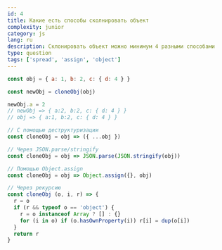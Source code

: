 ```yaml
---
id: 4
title: Какие есть способы сколнировать объект
complexity: junior
category: js
lang: ru
description: Склонировать объект можно минимум 4 разными способами
type: question
tags: ['spread', 'assign', 'object']
---
```


```js example
const obj = { a: 1, b: 2, c: { d: 4 } }

const newObj = cloneObj(obj)

newObj.a = 2
// newObj => { a:2, b:2, c: { d: 4 } }
// obj => { a:1, b:2, c: { d: 4 } }
```

```js answer
// С помощью деструктуризации
const cloneObj = obj => ({ ...obj })

// Через JSON.parse/stringify
const cloneObj = obj => JSON.parse(JSON.stringify(obj))

// Помощью Object.assign
const cloneObj = obj => Object.assign({}, obj)

// Через рекурсию
const cloneObj (o, i, r) => {
  r = o
  if (r && typeof o == 'object') {
    r = o instanceof Array ? [] : {}
    for (i in o) if (o.hasOwnProperty(i)) r[i] = dup(o[i])
  }
  return r
}
```
